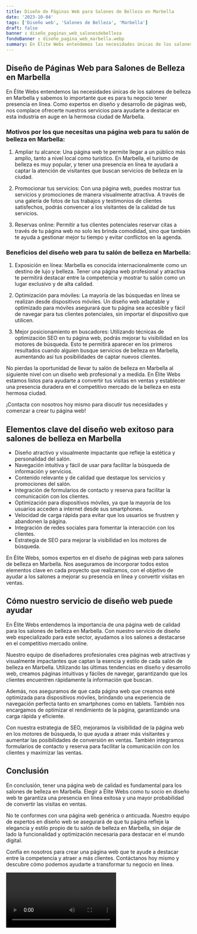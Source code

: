 ```yaml
---
title: Diseño de Páginas Web para Salones de Belleza en Marbella
date: '2023-10-04'
tags: ['Diseño web', 'Salones de Belleza', 'Marbella']
draft: false
banner : diseño_paginas_web_salonesdebelleza
fondoBanner : diseño_pagina_web_marbella.webp
summary: En Élite Webs entendemos las necesidades únicas de los salones de belleza en Marbella y sabemos lo importante que es para tu negocio tener presencia en línea. Como expertos en diseño y desarrollo de páginas web, nos complace ofrecerte nuestros servicios para ayudarte a destacar en esta industria en auge en la hermosa ciudad de Marbella.
---
```


## Diseño de Páginas Web para Salones de Belleza en Marbella

En Élite Webs entendemos las necesidades únicas de los salones de belleza en Marbella y sabemos lo importante que es para tu negocio tener presencia en línea. Como expertos en diseño y desarrollo de páginas web, nos complace ofrecerte nuestros servicios para ayudarte a destacar en esta industria en auge en la hermosa ciudad de Marbella.

### Motivos por los que necesitas una página web para tu salón de belleza en Marbella:

1. Ampliar tu alcance: Una página web te permite llegar a un público más amplio, tanto a nivel local como turístico. En Marbella, el turismo de belleza es muy popular, y tener una presencia en línea te ayudará a captar la atención de visitantes que buscan servicios de belleza en la ciudad.

2. Promocionar tus servicios: Con una página web, puedes mostrar tus servicios y promociones de manera visualmente atractiva. A través de una galería de fotos de tus trabajos y testimonios de clientes satisfechos, podrás convencer a los visitantes de la calidad de tus servicios.

3. Reservas online: Permitir a tus clientes potenciales reservar citas a través de tu página web no solo les brinda comodidad, sino que también te ayuda a gestionar mejor tu tiempo y evitar conflictos en la agenda.

### Beneficios del diseño web para tu salón de belleza en Marbella:

1. Exposición en línea: Marbella es conocida internacionalmente como un destino de lujo y belleza. Tener una página web profesional y atractiva te permitirá destacar entre la competencia y mostrar tu salón como un lugar exclusivo y de alta calidad.

2. Optimización para móviles: La mayoría de las búsquedas en línea se realizan desde dispositivos móviles. Un diseño web adaptable y optimizado para móviles asegurará que tu página sea accesible y fácil de navegar para tus clientes potenciales, sin importar el dispositivo que utilicen.

3. Mejor posicionamiento en buscadores: Utilizando técnicas de optimización SEO en tu página web, podrás mejorar tu visibilidad en los motores de búsqueda. Esto te permitirá aparecer en los primeros resultados cuando alguien busque servicios de belleza en Marbella, aumentando así tus posibilidades de captar nuevos clientes.

No pierdas la oportunidad de llevar tu salón de belleza en Marbella al siguiente nivel con un diseño web profesional y a medida. En Élite Webs estamos listos para ayudarte a convertir tus visitas en ventas y establecer una presencia duradera en el competitivo mercado de la belleza en esta hermosa ciudad.

¡Contacta con nosotros hoy mismo para discutir tus necesidades y comenzar a crear tu página web!

<GifSeo />

<Cta />

## Elementos clave del diseño web exitoso para salones de belleza en Marbella

- Diseño atractivo y visualmente impactante que refleje la estética y personalidad del salón.
- Navegación intuitiva y fácil de usar para facilitar la búsqueda de información y servicios.
- Contenido relevante y de calidad que destaque los servicios y promociones del salón.
- Integración de formularios de contacto y reserva para facilitar la comunicación con los clientes.
- Optimización para dispositivos móviles, ya que la mayoría de los usuarios acceden a internet desde sus smartphones.
- Velocidad de carga rápida para evitar que los usuarios se frustren y abandonen la página.
- Integración de redes sociales para fomentar la interacción con los clientes.
- Estrategia de SEO para mejorar la visibilidad en los motores de búsqueda.

En Élite Webs, somos expertos en el diseño de páginas web para salones de belleza en Marbella. Nos aseguramos de incorporar todos estos elementos clave en cada proyecto que realizamos, con el objetivo de ayudar a los salones a mejorar su presencia en línea y convertir visitas en ventas.

## Cómo nuestro servicio de diseño web puede ayudar

En Élite Webs entendemos la importancia de una página web de calidad para los salones de belleza en Marbella. Con nuestro servicio de diseño web especializado para este sector, ayudamos a los salones a destacarse en el competitivo mercado online.

Nuestro equipo de diseñadores profesionales crea páginas web atractivas y visualmente impactantes que captan la esencia y estilo de cada salón de belleza en Marbella. Utilizando las últimas tendencias en diseño y desarrollo web, creamos páginas intuitivas y fáciles de navegar, garantizando que los clientes encuentren rápidamente la información que buscan.

Además, nos aseguramos de que cada página web que creamos esté optimizada para dispositivos móviles, brindando una experiencia de navegación perfecta tanto en smartphones como en tablets. También nos encargamos de optimizar el rendimiento de la página, garantizando una carga rápida y eficiente.

Con nuestra estrategia de SEO, mejoramos la visibilidad de la página web en los motores de búsqueda, lo que ayuda a atraer más visitantes y aumentar las posibilidades de conversión en ventas. También integramos formularios de contacto y reserva para facilitar la comunicación con los clientes y maximizar las ventas.

## Conclusión

En conclusión, tener una página web de calidad es fundamental para los salones de belleza en Marbella. Elegir a Élite Webs como tu socio en diseño web te garantiza una presencia en línea exitosa y una mayor probabilidad de convertir las visitas en ventas.

No te conformes con una página web genérica o anticuada. Nuestro equipo de expertos en diseño web se asegurará de que tu página refleje la elegancia y estilo propio de tu salón de belleza en Marbella, sin dejar de lado la funcionalidad y optimización necesaria para destacar en el mundo digital.

Confía en nosotros para crear una página web que te ayude a destacar entre la competencia y atraer a más clientes. Contáctanos hoy mismo y descubre cómo podemos ayudarte a transformar tu negocio en línea.

<Video />

<CtaBot job='Salones de Belleza' city='Marbella'/>

<Gmaps query='Marbella+españa+maps' />